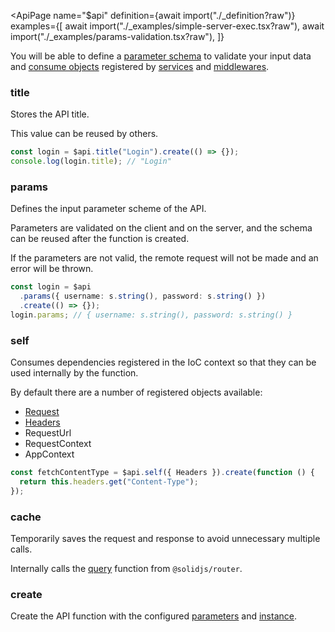 
<ApiPage
  name="$api"
  definition={await import("./_definition?raw")}
  examples={[
    await import("./_examples/simple-server-exec.tsx?raw"),
    await import("./_examples/params-validation.tsx?raw"),
  ]}
>

You will be able to define a <a href="#params">parameter schema</a> to validate your input data and <a href="#self">consume objects</a> registered by <a href="/api/$service">services</a> and <a href="/api/$middleware">middlewares</a>.

<div slot="post-definition">

<H3>title</H3>

Stores the API title.

This value can be reused by others.

```ts
const login = $api.title("Login").create(() => {});
console.log(login.title); // "Login"
```

<H3>params</H3>

Defines the input parameter scheme of the API.

Parameters are validated on the client and on the server, and the schema can be reused after the function is created.

If the parameters are not valid, the remote request will not be made and an error will be thrown.

```ts
const login = $api
  .params({ username: s.string(), password: s.string() })
  .create(() => {});
login.params; // { username: s.string(), password: s.string() }
```

<H3>self</H3>

Consumes dependencies registered in the IoC context so that they can be used internally by the function.

By default there are a number of registered objects available:

- <a href="https://developer.mozilla.org/en-US/docs/Web/API/Request">Request</a>
- <a href="https://developer.mozilla.org/en-US/docs/Web/API/Headers">Headers</a>
- RequestUrl
- RequestContext
- AppContext

```ts
const fetchContentType = $api.self({ Headers }).create(function () {
  return this.headers.get("Content-Type");
});
```

<H3>cache</H3>

Temporarily saves the request and response to avoid unnecessary multiple calls.

Internally calls the <a href="https://docs.solidjs.com/solid-router/reference/data-apis/query#query">query</a> function from `@solidjs/router`.

<H3>create</H3>

Create the API function with the configured <a href="#params">parameters</a> and <a href="#self">instance</a>.

</div>

</ApiPage>
